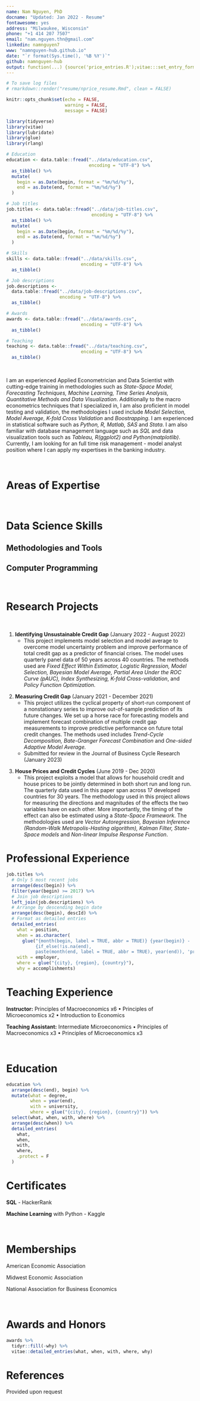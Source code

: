 ```yaml
---
name: Nam Nguyen, PhD
docname: "Updated: Jan 2022 - Resume"
fontawesome: yes
address: "Milwaukee, Wisconsin"
phone: "+1 414 207 7507"
email: "nam.nguyen.thn@gmail.com"
linkedin: namnguyen7
www: "namnguyen-hub.github.io"
date: "`r format(Sys.time(), '%B %Y')`"
github: namnguyen-hub
output: function(...) {source('price_entries.R');vitae:::set_entry_formats(price_entries);vitae::cv_document(..., template = "pricetemplate.tex", citation_package = "biblatex")}
---
```


```r
# To save log files
# rmarkdown::render("resume/nprice_resume.Rmd", clean = FALSE)

knitr::opts_chunk$set(echo = FALSE, 
                      warning = FALSE, 
                      message = FALSE)

library(tidyverse)
library(vitae)
library(lubridate)
library(glue)
library(rlang)
```

```r

# Education
education <- data.table::fread("../data/education.csv",
                               encoding = "UTF-8") %>%
  as_tibble() %>%
  mutate(
    begin = as.Date(begin, format = "%m/%d/%y"),
    end = as.Date(end, format = "%m/%d/%y")
  )

# Job titles
job.titles <- data.table::fread("../data/job-titles.csv",
                                encoding = "UTF-8") %>%
  as_tibble() %>%
  mutate(
    begin = as.Date(begin, format = "%m/%d/%y"),
    end = as.Date(end, format = "%m/%d/%y")
  )

# Skills
skills <- data.table::fread("../data/skills.csv",
                            encoding = "UTF-8") %>%
  as_tibble()

# Job descriptions
job.descriptions <-
  data.table::fread("../data/job-descriptions.csv",
                    encoding = "UTF-8") %>%
  as_tibble()

# Awards
awards <- data.table::fread("../data/awards.csv",
                            encoding = "UTF-8") %>%
  as_tibble()

# Teaching
teaching <- data.table::fread("../data/teaching.csv",
                            encoding = "UTF-8") %>%
  as_tibble()

```


<!--# Professional Profile-->
&nbsp;
&nbsp;

I am an experienced Applied Econometrician and Data Scientist with cutting-edge training in methodologies such as *State-Space Model, Forecasting Techniques, Machine Learning, Time Series Analysis, Quantitative Methods and Data Visualization*. Additionally to the macro econometrics techniques that I specialized in, I am also proficient in model testing and validation, the methodologies I used include *Model Selection, Model Average, K-fold Cross Validation* and *Boostrapping*. I am experienced in statistical software such as *Python, R, Matlab, SAS* and *Stata*. I am also familiar with database management language such as *SQL* and data visualization tools such as *Tableau, R(ggplot2) and Python(matplotlib)*. Currently, I am looking for an full time risk management - model analyst position where I can apply my expertises in the banking industry.

&nbsp;

# Areas of Expertise

\begin{tblr}{width=1\textwidth, colspec={X[0.1,l]X[2,l]X[0.1,l]X[2,l]X[0.1,l]X[2,l]X[0.1,l]X[2.5,l]}}
  $\bullet$ & Econometrics & $\bullet$ & Machine Learning & $\bullet$ & Data Analysis & $\bullet$ & Structural Modelling \\
  $\bullet$ & Quantitative Methods & $\bullet$ & Forecasting & $\bullet$ & Cross-validation & $\bullet$ & Uncertainty Quantification \\
\end{tblr}

&nbsp;

# Data Science Skills
## Methodologies and Tools
\begin{tblr}{width=1\textwidth, colspec={X[0.1,l]X[2,l]X[6.8,l]}}
  $\bullet$ & Time Series: & {\it ARIMA, VAR, Stochastic process, State-space models, Kalman Filter, Forecasting} \\
  $\bullet$ & Machine Learning: & {\it KNN, Neural Networks, LDA, QDA, Random Forest, Bagging, Boosting} \\
  $\bullet$ & Causal Inferences: & {\it A/B Testing, Difference in Difference, Regression Discontinuity, Instrumental Variables} \\
  $\bullet$ & Panel Regression: & {\it Fixed Effects, Random Effects, Quantile Regressions} \\
  $\bullet$ & Bayesian Methods: & {\it Gibbs Sampling, Metropolis-Hasting Algorithm} \\
  $\bullet$ & Resampling Methods: & {\it K-fold Cross-validation, Boostrapping} \\
  $\bullet$ & Model Comparison: & {\it Model Selection (Ridge, Lasso, Elastic Net, Markov Chain Monte Carlo Model Comparison MC3), Model Average (Bates and Granger, Bayesian Model Average)} 
\end{tblr}

## Computer Programming
\begin{tblr}{width=1\textwidth, colspec={X[0.1,l]X[2,l]X[6.8,l]}}
  $\bullet$ & Statistical Tools: & {\it Python (numpy, scikit-learn, tensorflow), R, Matlab, C++, Stata, SAS} \\
  $\bullet$ & Data Management: & {\it Python (Pandas), MySQL, Tableau} \\
  $\bullet$ & Bayesian Analysis Tools: & {\it Dynare, Winbug}\\
  $\bullet$ & Scripting Tools: & {\it Latex, RMarkdown, MS Office} \\
\end{tblr}

&nbsp;

# Research Projects

<!-- \faicon{book} `r bibliography_entries("publications.bib") %>% filter(type == "chapter") %>% summarize(N = n()) %>% pull(N)` book chapters -->

<!-- \faicon{file-text} `r bibliography_entries("publications.bib") %>% filter(type == "article-journal") %>% summarize(N = n()) %>% pull(N)` peer-reviewed journal publications -->

<!-- \faicon{pencil} `r bibliography_entries("publications.bib") %>% filter(type == "paper-conference") %>% summarize(N = n()) %>% pull(N)` thesis papers -->

<!-- \faicon{pencil} `r bibliography_entries("publications.bib") %>% summarize(N = n()) %>% pull(N)` thesis papers -->
<!-- \faicon{floppy-o} `r bibliography_entries("publications.bib") %>% filter(id %in% c("price_radsets_2019", "price_tvdiff_2019", "price_huntfishapp_2019")) %>% summarize(N = n()) %>% pull(N)` open-source software packages -->

<!-- Full List Available on Google Scholar: https://scholar.google.com/citations?hl=en&user=rXaKU0EAAAAJ -->

<!-- ## Open Source Software -->

<!-- ```{r} -->
<!-- bibliography_entries("publications.bib") %>% -->
<!--   filter(id %in% c("price_radsets_2019", "price_tvdiff_2019", "price_huntfishapp_2019")) -->
<!-- ``` -->

<!-- "nguyen_identifying_2022" -->
<!--       "kishor_measuring_2022"-->
<!--       "nguyen_house_2021"-->

&nbsp;

1. **Identifying Unsustainable Credit Gap** (January 2022 - August 2022)
\smallskip
    + This project implements model selection and model average to overcome model uncertainty problem and improve performance of total credit gap as a predictor of financial crises. The model uses quarterly panel data of 50 years across 40 countries. The methods used are *Fixed Effect Within Estimator, Logistic Regression, Model Selection, Bayesian Model Average, Partial Area Under the ROC Curve (pAUC), Index Synthesizing, K-fold Cross-validation*, and *Policy Function Optimization.*

<!--
I utilized model averaging methods to overcome model uncertainty problems when using credit to GDP ratio gaps to predict future systemic financial crises in a discrete binary outcome setting. The panel data consists of 40 countries.

abstract: This paper aims to overcomes model uncertainty in using the credit gap as an early warning indicator (EWI) of systemic financial crises in a binary outcome setting. I propose using model averaging of different credit gap measurements to achieve better averaged model fit and out-of-sample prediction. I also propose a novel, superior criteria to judge the performance of an EWI than the one currently popularly used in the literature. The empirical results showed that the Bayesian averaged model I proposed could synthesize a single credit gap that out-performs any other popularly studied credit gap measurements in terms of an early warning indicator

# Summary. An optional shortened abstract.
summary: Implements model averaging to improve the performance total credit gap as a predictor of financial crises. The model uses quarterly panel data of 50 years across 40 countries. The methods used are Bayesian model average, partial Area under the ROC curve (pAUC), index synthesizing, n-fold cross-validation, and policy function optimization.
-->

\smallskip

2. **Measuring Credit Gap** (January 2021 - December 2021)
\smallskip
    + This project utilizes the cyclical property of short-run component of a nonstationary series to improve out-of-sample prediction of its future changes. We set up a horse race for forecasting models and implement forecast combination of multiple credit gap measurements to improve predictive performance on future total credit changes. The methods used includes *Trend-Cycle Decomposition, Bate-Granger Forecast Combination* and *One-sided Adaptive Model Average.*
    + Submitted for review in the Journal of Business Cycle Research (January 2023)

<!--
abstract: This paper proposes a new method to measure the credit gap - (deviation of credit-to-GDP ratio from its long-run trend) based on its out-of-sample forecast performance. I decompose the total credit-GDP ratio series into short-run deviations and long-run trends using many relevant and popularly practiced methods. I then combine the cycles to construct a singular cyclical series with the highest predictive power on out- of-sample forecasts. The empirical results suggest that by using forecast error weighted average combination, we can produce a measurement of credit gaps that provides superior performance as an early indicator of turning points.

# Summary. An optional shortened abstract.
summary: Decomposes Credit series into long-run and short-run components. We use the cyclical property of the short-run component to improve out-of-sample prediction of the total credit series. The methods we used includes the Bate-Granger forecast combination, one-sided adaptive average.

Decomposes Credit series into long-run and short-run components. We use the cyclical property of the short-run component to improve out-of-sample prediction of the total credit series. The methods we used includes Unobserved Component Model, Bate-Granger forecast combination, one-sided adaptive model average. 
-->

\smallskip

3. **House Prices and Credit Cycles** (June 2019 - Dec 2020)
\smallskip
    + This project exploits a model that allows for household credit and house prices to be jointly determined in both short run and long run. The quarterly data used in this paper span across 17 developed countries for 30 years. The methodology used in this project allows for measuring the directions and magnitudes of the effects the two variables have on each other. More importantly, the timing of the effect can also be estimated using a *State-Space Framework*. The methodologies used are *Vector Autoregression, Bayesian Inference (Random-Walk Metropolis-Hasting algorithm), Kalman Filter, State-Space models* and *Non-linear Impulse Response Function*.

<!--    
    I estimated a causal state-space model to examine the dynamic relationship between housing prices (asset prices) and household credit time series data
     both in the long-run and short-run.

abstract: This paper exploits a model that allows for household credit and house prices to be jointly determined in both short run and long run. The methodology I use in this chapter allows for measuring the directions and magnitudes of the effects the two variables have on each other. More importantly, the timing of the effect can also be estimated using a state-space framework. The model empirical result suggests that, in the short run, a positive shock to house prices is associated with a future increase in household credit above its long-run trend. This result is robust in multiple structural specifications of the trend-cycle decomposition methods.

# Summary. An optional shortened abstract.
summary: Estimation of causal structural models regarding Housing Price and Housing Credit using Bayesian Inference, Random-Walk Metropolis-Hasting, Kalman Filters, State-Space models techniques.

Estimation of causal structural models regarding Housing Price and Housing Credit using Bayesian Inference, Random-Walk Metropolis-Hasting, Kalman Filters, State-Space models techniques
-->

<!--
# Data Science Skills
&nbsp;

**Programming Languages:**

$\bullet$ Python (numpy, pytorch, scikit-learn, pandas, matplotlib, seaborn, tensorflow) $\bullet$ SQL $\bullet$ Matlab $\bullet$ C++ $\bullet$ Stata $\bullet$ SAS $\bullet$ Tableau

$\bullet$ R (dplyr, zoo, caret, vars, plm, xts, forecast, knitr, reshape2, janitor, pROC) 

**Statistics:** machine learning $\bullet$ neural network $\bullet$ Bayesian inference $\bullet$ quantitative methods $\bullet$ panel data analysis $\bullet$ time series models $\bullet$ cross-validation $\bullet$ uncertainty quantification $\bullet$ forecasting models

**Software Development:** source control (Git)

**Numerical Methods:** optimization (stochastic, multi-start) $\bullet$ differential equations

**Communication:** presentations $\bullet$ data analysis reports (Rmarkdown, Jupyter) $\bullet$ data visualization (ggplot2)
-->
<!-- ```{r} -->
<!-- skills_formatted <- skills %>% -->
<!--   mutate(skill = if_else(is.na(details)|details=="", glue("{skill}"), glue("{skill} ({details})"))) %>% -->
<!--   group_by(group) %>% -->
<!--   summarize(skills = glue_collapse(skill, sep = " $\\bullet$ ")) -->
<!-- ``` -->

<!-- ```{r, results='asis', width = 40000} -->
<!-- for (group in skills_formatted$group) { -->
<!--   cat( -->
<!--     glue("\\textbf{<<tools::toTitleCase(group)>>}:", .open = "<<", .close = ">>"), -->
<!--     filter(skills_formatted, group == !!group)$skills, -->
<!--     "\n\n\n" -->
<!--   ) -->
<!-- } -->
<!-- ``` -->

# Professional Experience

```r
job.titles %>% 
  # Only 5 most recent jobs
  arrange(desc(begin)) %>% 
  filter(year(begin) >= 2017) %>%
  # Join job descriptions
  left_join(job.descriptions) %>% 
  # Arrange by descending begin date
  arrange(desc(begin), descId) %>% 
  # Format as detailed entries
  detailed_entries(
    what = position,
    when = as.character(
      glue("{month(begin, label = TRUE, abbr = TRUE)} {year(begin)} - 
           {if_else(!is.na(end), 
           paste(month(end, label = TRUE, abbr = TRUE), year(end)), 'present')}")),
    with = employer,
    where = glue("{city}, {region}, {country}"),
    why = accomplishments)
```

# Teaching Experience

**Instructor:** Principles of Macroeconomics x6 $\bullet$ Principles of Microeconomics x2 $\bullet$  Introduction to Economics

**Teaching Assistant:** Intermediate Microeconomics $\bullet$ Principles of Macroeconomics x3 $\bullet$ Principles of Microeconomics x3

&nbsp;

# Education
```r

education %>%
  arrange(desc(end), begin) %>%
  mutate(what = degree,
         when = year(end),
         with = university,
         where = glue("{city}, {region}, {country}")) %>% 
  select(what, when, with, where) %>% 
  arrange(desc(when)) %>% 
  detailed_entries(
    what,
    when,
    with,
    where,
    .protect = F
  )

```



# Certificates
**SQL** -  HackerRank

**Machine Learning** with Python - Kaggle

&nbsp;


<!--
# Research Interests
**Primary:**   Applied Macroeconomics $\bullet$ Housing and Financial Markets $\bullet$ Forecasting

**Secondary:** Bayesian Econometrics $\bullet$ State-space models $\bullet$ Optimization
-->




<!--
# Selected Course Projects
$\bullet$ Logistic regression, random forest, feature selection, cross validation, parameter tuning and prediction on big datasets 

$\bullet$ Implemented recurrent neural network with Keras $\bullet$ Data structures & algorithms in Python 
&nbsp;
-->


# Memberships
American Economic Association

Midwest Economic Association

National Association for Business Economics

&nbsp;

# Awards and Honors
```r
awards %>%
  tidyr::fill(-why) %>%
  vitae::detailed_entries(what, when, with, where, why)
```

# References

Provided upon request


<!-- \fancyfoot[LO,LE]{\footnotesize This resume was generated on `r Sys.time()` using vitae R package and custom LaTeX template (\href{https://github.com/natbprice/cv}{github.com/natbprice/cv})} -->
